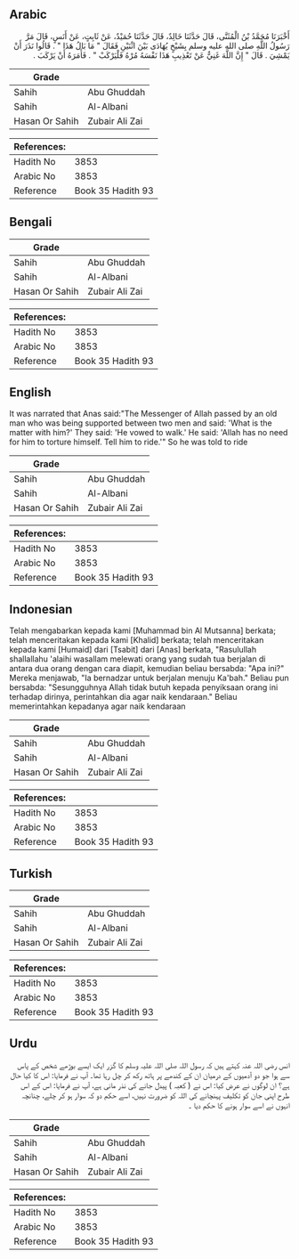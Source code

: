 ## Arabic


<div dir="rtl" lang="ar" style={{fontSize:'larger',backgroundColor:'#f8f9fa',padding:20}}>
أَخْبَرَنَا مُحَمَّدُ بْنُ الْمُثَنَّى، قَالَ حَدَّثَنَا خَالِدٌ، قَالَ حَدَّثَنَا حُمَيْدٌ، عَنْ ثَابِتٍ، عَنْ أَنَسٍ، قَالَ مَرَّ رَسُولُ اللَّهِ صلى الله عليه وسلم بِشَيْخٍ يُهَادَى بَيْنَ اثْنَيْنِ فَقَالَ ‏"‏ مَا بَالُ هَذَا ‏"‏ ‏.‏ قَالُوا نَذَرَ أَنْ يَمْشِيَ ‏.‏ قَالَ ‏"‏ إِنَّ اللَّهَ غَنِيٌّ عَنْ تَعْذِيبِ هَذَا نَفْسَهُ مُرْهُ فَلْيَرْكَبْ ‏"‏ ‏.‏ فَأَمَرَهُ أَنْ يَرْكَبَ ‏.‏
</div>
<div style={{backgroundColor:'#f8f9fa',padding:20, marginBottom: 10}}><table> <thead> <tr> <th>Grade</th> <th></th> </tr> </thead> <tbody> <tr><td>Sahih</td><td>Abu Ghuddah</td></tr><tr><td>Sahih</td><td>Al-Albani</td></tr><tr><td>Hasan Or Sahih</td><td>Zubair Ali Zai</td></tr></tbody></table><table> <thead> <tr> <th>References:</th> <th></th> </tr> </thead> <tbody><tr><td>Hadith No</td><td>3853</td></tr><tr><td>Arabic No</td><td>3853</td></tr><tr><td>Reference</td><td>Book 35 Hadith 93</td></tr></tbody></table></div>

## Bengali


<div dir="ltr" lang="bn" style={{fontSize:'larger',backgroundColor:'#f8f9fa',padding:20}}>

</div>
<div style={{backgroundColor:'#f8f9fa',padding:20, marginBottom: 10}}><table> <thead> <tr> <th>Grade</th> <th></th> </tr> </thead> <tbody> <tr><td>Sahih</td><td>Abu Ghuddah</td></tr><tr><td>Sahih</td><td>Al-Albani</td></tr><tr><td>Hasan Or Sahih</td><td>Zubair Ali Zai</td></tr></tbody></table><table> <thead> <tr> <th>References:</th> <th></th> </tr> </thead> <tbody><tr><td>Hadith No</td><td>3853</td></tr><tr><td>Arabic No</td><td>3853</td></tr><tr><td>Reference</td><td>Book 35 Hadith 93</td></tr></tbody></table></div>

## English


<div dir="ltr" lang="en" style={{fontSize:'larger',backgroundColor:'#f8f9fa',padding:20}}>
It was narrated that Anas said:"The Messenger of Allah passed by an old man who was being supported between two men and said: 'What is the matter with him?' They said: 'He vowed to walk.' He said: 'Allah has no need for him to torture himself. Tell him to ride.'" So he was told to ride
</div>
<div style={{backgroundColor:'#f8f9fa',padding:20, marginBottom: 10}}><table> <thead> <tr> <th>Grade</th> <th></th> </tr> </thead> <tbody> <tr><td>Sahih</td><td>Abu Ghuddah</td></tr><tr><td>Sahih</td><td>Al-Albani</td></tr><tr><td>Hasan Or Sahih</td><td>Zubair Ali Zai</td></tr></tbody></table><table> <thead> <tr> <th>References:</th> <th></th> </tr> </thead> <tbody><tr><td>Hadith No</td><td>3853</td></tr><tr><td>Arabic No</td><td>3853</td></tr><tr><td>Reference</td><td>Book 35 Hadith 93</td></tr></tbody></table></div>

## Indonesian


<div dir="ltr" lang="id" style={{fontSize:'larger',backgroundColor:'#f8f9fa',padding:20}}>
Telah mengabarkan kepada kami [Muhammad bin Al Mutsanna] berkata; telah menceritakan kepada kami [Khalid] berkata; telah menceritakan kepada kami [Humaid] dari [Tsabit] dari [Anas] berkata, "Rasulullah shallallahu 'alaihi wasallam melewati orang yang sudah tua berjalan di antara dua orang dengan cara diapit, kemudian beliau bersabda: "Apa ini?" Mereka menjawab, "Ia bernadzar untuk berjalan menuju Ka'bah." Beliau pun bersabda: "Sesungguhnya Allah tidak butuh kepada penyiksaan orang ini terhadap dirinya, perintahkan dia agar naik kendaraan." Beliau memerintahkan kepadanya agar naik kendaraan
</div>
<div style={{backgroundColor:'#f8f9fa',padding:20, marginBottom: 10}}><table> <thead> <tr> <th>Grade</th> <th></th> </tr> </thead> <tbody> <tr><td>Sahih</td><td>Abu Ghuddah</td></tr><tr><td>Sahih</td><td>Al-Albani</td></tr><tr><td>Hasan Or Sahih</td><td>Zubair Ali Zai</td></tr></tbody></table><table> <thead> <tr> <th>References:</th> <th></th> </tr> </thead> <tbody><tr><td>Hadith No</td><td>3853</td></tr><tr><td>Arabic No</td><td>3853</td></tr><tr><td>Reference</td><td>Book 35 Hadith 93</td></tr></tbody></table></div>

## Turkish


<div dir="ltr" lang="tr" style={{fontSize:'larger',backgroundColor:'#f8f9fa',padding:20}}>

</div>
<div style={{backgroundColor:'#f8f9fa',padding:20, marginBottom: 10}}><table> <thead> <tr> <th>Grade</th> <th></th> </tr> </thead> <tbody> <tr><td>Sahih</td><td>Abu Ghuddah</td></tr><tr><td>Sahih</td><td>Al-Albani</td></tr><tr><td>Hasan Or Sahih</td><td>Zubair Ali Zai</td></tr></tbody></table><table> <thead> <tr> <th>References:</th> <th></th> </tr> </thead> <tbody><tr><td>Hadith No</td><td>3853</td></tr><tr><td>Arabic No</td><td>3853</td></tr><tr><td>Reference</td><td>Book 35 Hadith 93</td></tr></tbody></table></div>

## Urdu


<div dir="rtl" lang="ur" style={{fontSize:'larger',backgroundColor:'#f8f9fa',padding:20}}>
انس رضی اللہ عنہ کہتے ہیں کہ رسول اللہ صلی اللہ علیہ وسلم کا گزر ایک ایسے بوڑھے شخص کے پاس سے ہوا جو دو آدمیوں کے درمیان ان کے کندھے پر ہاتھ رکھ کر چل رہا تھا۔ آپ نے فرمایا: اس کا کیا حال ہے؟ ان لوگوں نے عرض کیا: اس نے ( کعبہ ) پیدل جانے کی نذر مانی ہے، آپ نے فرمایا: اس کے اس طرح اپنی جان کو تکلیف پہنچانے کی اللہ کو ضرورت نہیں، اسے حکم دو کہ سوار ہو کر چلے، چنانچہ انہوں نے اسے سوار ہونے کا حکم دیا ۔
</div>
<div style={{backgroundColor:'#f8f9fa',padding:20, marginBottom: 10}}><table> <thead> <tr> <th>Grade</th> <th></th> </tr> </thead> <tbody> <tr><td>Sahih</td><td>Abu Ghuddah</td></tr><tr><td>Sahih</td><td>Al-Albani</td></tr><tr><td>Hasan Or Sahih</td><td>Zubair Ali Zai</td></tr></tbody></table><table> <thead> <tr> <th>References:</th> <th></th> </tr> </thead> <tbody><tr><td>Hadith No</td><td>3853</td></tr><tr><td>Arabic No</td><td>3853</td></tr><tr><td>Reference</td><td>Book 35 Hadith 93</td></tr></tbody></table></div>